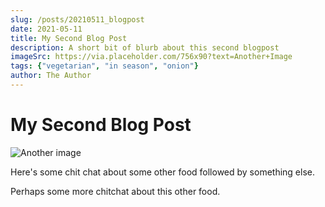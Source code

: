 ```yaml
---
slug: /posts/20210511_blogpost
date: 2021-05-11
title: My Second Blog Post
description: A short bit of blurb about this second blogpost
imageSrc: https://via.placeholder.com/756x90?text=Another+Image
tags: {"vegetarian", "in season", "onion"}
author: The Author
---
```


# My Second Blog Post

![Another image](https://via.placeholder.com/756x90?text=Another+Image)

Here's some chit chat about some other food followed by something else.

Perhaps some more chitchat about this other food.